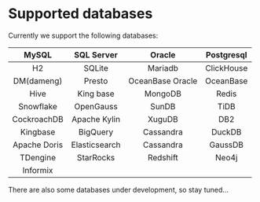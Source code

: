 # Supported databases

Currently we support the following databases:

| MySQL | SQL Server | Oracle | Postgresql |
|:---:|:---:|:---:|:---:|
| H2 | SQLite | Mariadb | ClickHouse |
| DM(dameng) | Presto | OceanBase Oracle | OceanBase |
| Hive | King base | MongoDB | Redis |
| Snowflake | OpenGauss | SunDB | TiDB |
| CockroachDB | Apache Kylin | XuguDB | DB2 |
| Kingbase | BigQuery | Cassandra | DuckDB |
| Apache Doris | Elasticsearch | Cassandra | GaussDB |
| TDengine | StarRocks | Redshift | Neo4j |
| Informix |  |  |  |

There are also some databases under development, so stay tuned...